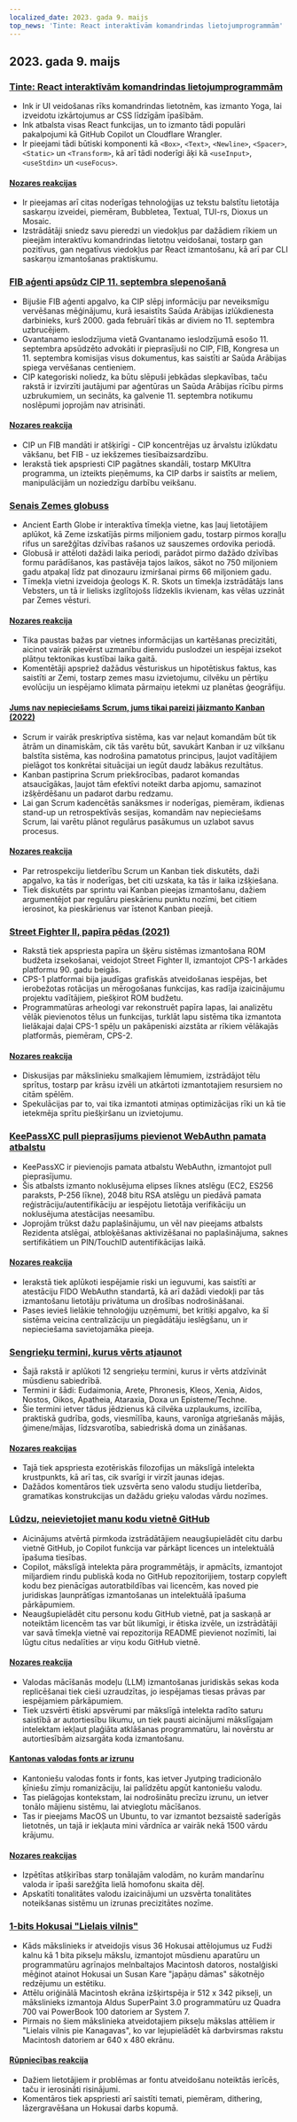 ```yaml
---
localized_date: 2023. gada 9. maijs
top_news: 'Tinte: React interaktīvām komandrindas lietojumprogrammām'
---
```




## 2023. gada 9. maijs

### [Tinte: React interaktīvām komandrindas lietojumprogrammām](https://github.com/vadimdemedes/ink)

- Ink ir UI veidošanas rīks komandrindas lietotnēm, kas izmanto Yoga, lai izveidotu izkārtojumus ar CSS līdzīgām īpašībām.
- Ink atbalsta visas React funkcijas, un to izmanto tādi populāri pakalpojumi kā GitHub Copilot un Cloudflare Wrangler.
- Ir pieejami tādi būtiski komponenti kā `<Box>`, `<Text>`, `<Newline>`, `<Spacer>`, `<Static>` un `<Transform>`, kā arī tādi noderīgi āķi kā `<useInput>`, `<useStdin>` un `<useFocus>`.

#### [Nozares reakcijas](http://news.ycombinator.com/item?id=35863837)

- Ir pieejamas arī citas noderīgas tehnoloģijas uz tekstu balstītu lietotāja saskarņu izveidei, piemēram, Bubbletea, Textual, TUI-rs, Dioxus un Mosaic.
- Izstrādātāji sniedz savu pieredzi un viedokļus par dažādiem rīkiem un pieejām interaktīvu komandrindas lietotņu veidošanai, tostarp gan pozitīvus, gan negatīvus viedokļus par React izmantošanu, kā arī par CLI saskarņu izmantošanas praktiskumu.

### [FIB aģenti apsūdz CIP 11. septembra slepenošanā](https://www.spytalk.co/p/exclusive-fbi-agents-accuse-cia-of)

- Bijušie FIB aģenti apgalvo, ka CIP slēpj informāciju par neveiksmīgu vervēšanas mēģinājumu, kurā iesaistīts Saūda Arābijas izlūkdienesta darbinieks, kurš 2000. gada februārī tikās ar diviem no 11. septembra uzbrucējiem.
- Gvantanamo ieslodzījuma vietā Gvantanamo ieslodzījumā esošo 11. septembra apsūdzēto advokāti ir pieprasījuši no CIP, FIB, Kongresa un 11. septembra komisijas visus dokumentus, kas saistīti ar Saūda Arābijas spiega vervēšanas centieniem.
- CIP kategoriski noliedz, ka būtu slēpuši jebkādas slepkavības, taču rakstā ir izvirzīti jautājumi par aģentūras un Saūda Arābijas rīcību pirms uzbrukumiem, un secināts, ka galvenie 11. septembra notikumu noslēpumi joprojām nav atrisināti.

#### [Nozares reakcija](http://news.ycombinator.com/item?id=35862656)

- CIP un FIB mandāti ir atšķirīgi - CIP koncentrējas uz ārvalstu izlūkdatu vākšanu, bet FIB - uz iekšzemes tiesībaizsardzību.
- Ierakstā tiek apspriesti CIP pagātnes skandāli, tostarp MKUltra programma, un izteikts pieņēmums, ka CIP darbs ir saistīts ar meliem, manipulācijām un noziedzīgu darbību veikšanu.

### [Senais Zemes globuss](https://dinosaurpictures.org/ancient-earth/#470)

- Ancient Earth Globe ir interaktīva tīmekļa vietne, kas ļauj lietotājiem aplūkot, kā Zeme izskatījās pirms miljoniem gadu, tostarp pirmos koraļļu rifus un sarežģītas dzīvības rašanos uz sauszemes ordovika periodā.
- Globusā ir attēloti dažādi laika periodi, parādot pirmo dažādo dzīvības formu parādīšanos, kas pastāvēja tajos laikos, sākot no 750 miljoniem gadu atpakaļ līdz pat dinozauru izmiršanai pirms 66 miljoniem gadu.
- Tīmekļa vietni izveidoja ģeologs K. R. Skots un tīmekļa izstrādātājs Ians Vebsters, un tā ir lielisks izglītojošs līdzeklis ikvienam, kas vēlas uzzināt par Zemes vēsturi.

#### [Nozares reakcija](http://news.ycombinator.com/item?id=35856820)

- Tika paustas bažas par vietnes informācijas un kartēšanas precizitāti, aicinot vairāk pievērst uzmanību dienvidu puslodzei un iespējai izsekot plātņu tektonikas kustībai laika gaitā.
- Komentētāji apspriež dažādus vēsturiskus un hipotētiskus faktus, kas saistīti ar Zemi, tostarp zemes masu izvietojumu, cilvēku un pērtiķu evolūciju un iespējamo klimata pārmaiņu ietekmi uz planētas ģeogrāfiju.

#### [Jums nav nepieciešams Scrum, jums tikai pareizi jāizmanto Kanban (2022)](https://lucasfcosta.com/2022/10/02/scrum-versus-kanban.html)

- Scrum ir vairāk preskriptīva sistēma, kas var neļaut komandām būt tik ātrām un dinamiskām, cik tās varētu būt, savukārt Kanban ir uz vilkšanu balstīta sistēma, kas nodrošina pamatotus principus, ļaujot vadītājiem pielāgot tos konkrētai situācijai un iegūt daudz labākus rezultātus.
- Kanban pastiprina Scrum priekšrocības, padarot komandas atsaucīgākas, ļaujot tām efektīvi noteikt darba apjomu, samazinot izšķērdēšanu un padarot darbu redzamu.
- Lai gan Scrum kadencētās sanāksmes ir noderīgas, piemēram, ikdienas stand-up un retrospektīvās sesijas, komandām nav nepieciešams Scrum, lai varētu plānot regulārus pasākumus un uzlabot savus procesus.

#### [Nozares reakcija](http://news.ycombinator.com/item?id=35857463)

- Par retrospekciju lietderību Scrum un Kanban tiek diskutēts, daži apgalvo, ka tās ir noderīgas, bet citi uzskata, ka tās ir laika izšķiešana.
- Tiek diskutēts par sprintu vai Kanban pieejas izmantošanu, dažiem argumentējot par regulāru pieskārienu punktu nozīmi, bet citiem ierosinot, ka pieskārienus var īstenot Kanban pieejā.

### [Street Fighter II, papīra pēdas (2021)](https://fabiensanglard.net/sf2_sheets/index.html)

- Rakstā tiek apspriesta papīra un šķēru sistēmas izmantošana ROM budžeta izsekošanai, veidojot Street Fighter II, izmantojot CPS-1 arkādes platformu 90. gadu beigās.
- CPS-1 platformai bija jaudīgas grafiskās atveidošanas iespējas, bet ierobežotas rotācijas un mērogošanas funkcijas, kas radīja izaicinājumu projektu vadītājiem, piešķirot ROM budžetu.
- Programmatūras arheologi var rekonstruēt papīra lapas, lai analizētu vēlāk pievienotos tēlus un funkcijas, turklāt lapu sistēma tika izmantota lielākajai daļai CPS-1 spēļu un pakāpeniski aizstāta ar rīkiem vēlākajās platformās, piemēram, CPS-2.

#### [Nozares reakcija](http://news.ycombinator.com/item?id=35859338)

- Diskusijas par mākslinieku smalkajiem lēmumiem, izstrādājot tēlu sprītus, tostarp par krāsu izvēli un atkārtoti izmantotajiem resursiem no citām spēlēm.
- Spekulācijas par to, vai tika izmantoti atmiņas optimizācijas rīki un kā tie ietekmēja sprītu piešķiršanu un izvietojumu.

### [KeePassXC pull pieprasījums pievienot WebAuthn pamata atbalstu](https://github.com/keepassxreboot/keepassxc/pull/8825)

- KeePassXC ir pievienojis pamata atbalstu WebAuthn, izmantojot pull pieprasījumu.
- Šis atbalsts izmanto noklusējuma elipses līknes atslēgu (EC2, ES256 paraksts, P-256 līkne), 2048 bitu RSA atslēgu un piedāvā pamata reģistrāciju/autentifikāciju ar iespējotu lietotāja verifikāciju un noklusējuma atestācijas neesamību.
- Joprojām trūkst dažu paplašinājumu, un vēl nav pieejams atbalsts Rezidenta atslēgai, atbloķēšanas aktivizēšanai no paplašinājuma, saknes sertifikātiem un PIN/TouchID autentifikācijas laikā.

#### [Nozares reakcija](http://news.ycombinator.com/item?id=35859877)

- Ierakstā tiek aplūkoti iespējamie riski un ieguvumi, kas saistīti ar atestāciju FIDO WebAuthn standartā, kā arī dažādi viedokļi par tās izmantošanu lietotāju privātuma un drošības nodrošināšanai.
- Pases ievieš lielākie tehnoloģiju uzņēmumi, bet kritiķi apgalvo, ka šī sistēma veicina centralizāciju un piegādātāju ieslēgšanu, un ir nepieciešama savietojamāka pieeja.

### [Sengrieķu termini, kurus vērts atjaunot](https://classicalwisdom.substack.com/p/12-ancient-greek-terms-that-should)

- Šajā rakstā ir aplūkoti 12 sengrieķu termini, kurus ir vērts atdzīvināt mūsdienu sabiedrībā.
- Termini ir šādi: Eudaimonia, Arete, Phronesis, Kleos, Xenia, Aidos, Nostos, Oikos, Apatheia, Ataraxia, Doxa un Episteme/Techne.
- Šie termini ietver tādus jēdzienus kā cilvēka uzplaukums, izcilība, praktiskā gudrība, gods, viesmīlība, kauns, varonīga atgriešanās mājās, ģimene/mājas, līdzsvarotība, sabiedriskā doma un zināšanas.

#### [Nozares reakcijas](http://news.ycombinator.com/item?id=35867935)

- Tajā tiek apspriesta ezotēriskās filozofijas un mākslīgā intelekta krustpunkts, kā arī tas, cik svarīgi ir virzīt jaunas idejas.
- Dažādos komentāros tiek uzsvērta seno valodu studiju lietderība, gramatikas konstrukcijas un dažādu grieķu valodas vārdu nozīmes.

### [Lūdzu, neievietojiet manu kodu vietnē GitHub](https://nogithub.codeberg.page/)

- Aicinājums atvērtā pirmkoda izstrādātājiem neaugšupielādēt citu darbu vietnē GitHub, jo Copilot funkcija var pārkāpt licences un intelektuālā īpašuma tiesības.
- Copilot, mākslīgā intelekta pāra programmētājs, ir apmācīts, izmantojot miljardiem rindu publiskā koda no GitHub repozitorijiem, tostarp copyleft kodu bez pienācīgas autoratbildības vai licencēm, kas noved pie juridiskas ļaunprātīgas izmantošanas un intelektuālā īpašuma pārkāpumiem.
- Neaugšupielādēt citu personu kodu GitHub vietnē, pat ja saskaņā ar noteiktām licencēm tas var būt likumīgi, ir ētiska izvēle, un izstrādātāji var savā tīmekļa vietnē vai repozitorija README pievienot nozīmīti, lai lūgtu citus nedalīties ar viņu kodu GitHub vietnē.

#### [Nozares reakcija](http://news.ycombinator.com/item?id=35859142)

- Valodas mācīšanās modeļu (LLM) izmantošanas juridiskās sekas koda replicēšanai tiek cieši uzraudzītas, jo iespējamas tiesas prāvas par iespējamiem pārkāpumiem.
- Tiek uzsvērti ētiski apsvērumi par mākslīgā intelekta radīto saturu saistībā ar autortiesību likumu, un tiek pausti aicinājumi mākslīgajam intelektam iekļaut plaģiāta atklāšanas programmatūru, lai novērstu ar autortiesībām aizsargāta koda izmantošanu.

#### [Kantonas valodas fonts ar izrunu](https://visual-fonts.com/)

- Kantoniešu valodas fonts ir fonts, kas ietver Jyutping tradicionālo ķīniešu zīmju romanizāciju, lai palīdzētu apgūt kantoniešu valodu.
- Tas pielāgojas kontekstam, lai nodrošinātu precīzu izrunu, un ietver tonālo mājienu sistēmu, lai atvieglotu mācīšanos.
- Tas ir pieejams MacOS un Ubuntu, to var izmantot bezsaistē saderīgās lietotnēs, un tajā ir iekļauta mini vārdnīca ar vairāk nekā 1500 vārdu krājumu.

#### [Nozares reakcijas](http://news.ycombinator.com/item?id=35867275)

- Izpētītas atšķirības starp tonālajām valodām, no kurām mandarīnu valoda ir īpaši sarežģīta lielā homofonu skaita dēļ.
- Apskatīti tonalitātes valodu izaicinājumi un uzsvērta tonalitātes noteikšanas sistēmu un izrunas precizitātes nozīme.

### [1-bits Hokusai "Lielais vilnis"](https://www.hypertalking.com/2023/05/08/1-bit-pixel-art-of-hokusais-the-great-wave-off-kanagawa/)

- Kāds mākslinieks ir atveidojis visus 36 Hokusai attēlojumus uz Fudži kalnu kā 1 bita pikseļu mākslu, izmantojot mūsdienu aparatūru un programmatūru agrīnajos melnbaltajos Macintosh datoros, nostalģiski mēģinot atainot Hokusai un Susan Kare "japāņu dāmas" sākotnējo redzējumu un estētiku.
- Attēlu oriģinālā Macintosh ekrāna izšķirtspēja ir 512 x 342 pikseļi, un mākslinieks izmantoja Aldus SuperPaint 3.0 programmatūru uz Quadra 700 vai PowerBook 100 datoriem ar System 7.
- Pirmais no šiem mākslinieka atveidotajiem pikseļu mākslas attēliem ir "Lielais vilnis pie Kanagavas", ko var lejupielādēt kā darbvirsmas rakstu Macintosh datoriem ar 640 x 480 ekrānu.

#### [Rūpniecības reakcija](http://news.ycombinator.com/item?id=35866283)

- Dažiem lietotājiem ir problēmas ar fontu atveidošanu noteiktās ierīcēs, taču ir ierosināti risinājumi.
- Komentāros tiek apspriesti arī saistīti temati, piemēram, dithering, lāzergravēšana un Hokusai darbs kopumā.

</Steps>
